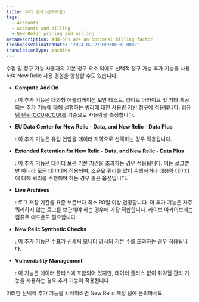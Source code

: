 ```yaml
---
title: 추가 결제(선택사항)
tags:
  - Accounts
  - Accounts and billing
  - New Relic pricing and billing
metaDescription: Add-ons are an optional billing factor
freshnessValidatedDate: '2024-02-21T00:00:00.000Z'
translationType: machine
---
```


수집 및 청구 가능 사용자의 기본 청구 요소 외에도 선택적 청구 가능 추가 기능을 사용하여 New Relic 사용 경험을 향상할 수도 있습니다.

* <DNT>**Compute Add On**</DNT>

  : 이 추가 기능은 대화형 애플리케이션 보안 테스트, 라이브 아카이브 및 기타 제공되는 추가 기능에 대해 실행하는 쿼리에 대한 사용량 기반 청구에 적용됩니다. [컴퓨팅 단위(CCU)(CCU)를](/docs/licenses/license-information/product-definitions/new-relic-one-pricing-definitions#compute-capacity-unit) 기준으로 사용량을 측정합니다.

* <DNT>**EU Data Center for New Relic - Data, and New Relic - Data Plus**</DNT>

  : 이 추가 기능은 유럽 연합을 데이터 지역으로 선택하는 경우 적용됩니다.

* <DNT>**Extended Retention for New Relic - Data, and New Relic - Data Plus**</DNT>

  : 이 추가 기능은 데이터 보관 기본 기간을 초과하는 경우 적용됩니다. 이는 로그뿐만 아니라 모든 데이터에 적용되며, 소규모 쿼리를 많이 수행하거나 대용량 데이터에 대해 쿼리를 수행해야 하는 경우 좋은 옵션입니다.

* <DNT>**Live Archives**</DNT>

  : 로그 저장 기간을 표준 보존보다 최소 90일 이상 연장합니다. 이 추가 기능은 자주 쿼리하지 않는 로그를 보관해야 하는 경우에 가장 적합합니다. 라이브 아카이브에는 컴퓨트 애드온도 필요합니다.

* <DNT>**New Relic Synthetic Checks**</DNT>

  : 이 추가 기능은 수표가 신세틱 모니터 검사의 기본 수를 초과하는 경우 적용됩니다.

* <DNT>**Vulnerability Management**</DNT>

  : 이 기능은 데이터 플러스에 포함되어 있지만, 데이터 플러스 없이 취약점 관리 기능을 사용하는 경우 추가 기능이 적용됩니다.

이러한 선택적 추가 기능을 시작하려면 New Relic 계정 팀에 문의하세요.
